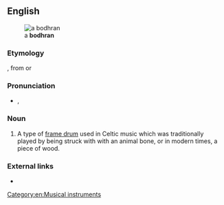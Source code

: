 {{also|bodhrán}}
==English==
[[Image:Bodhran.jpg|thumb|a '''bodhran''']]

===Etymology===
{{etyl|ga|en}} {{term|bodhrán|lang=ga}}, from {{etyl|ga|en}} {{term|bodhor||soft or dull sounding|lang=ga}} or {{etyl|ga|en}} {{term|bodhar||deaf|lang=ga}}

===Pronunciation===
* {{IPA|/ˈbɔːɹɑːn/|/ˈbaʊɹɑːn/}}, {{X-SAMPA|/"bO:rA:n/|/"baUrA:n/}}

===Noun===
{{en-noun}}

# A type of [[frame drum]] used in Celtic music which was traditionally played by being struck with with an animal bone, or in modern times, a piece of wood.

===External links===
* {{pedialite}}

[[Category:en:Musical instruments]]